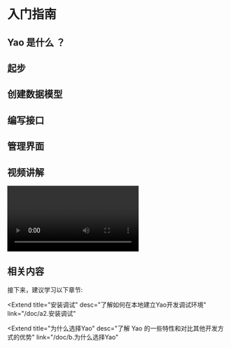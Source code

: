 # 入门指南

## Yao 是什么 ？

## 起步

## 创建数据模型

## 编写接口

## 管理界面

## 视频讲解

<Video src="https://player.bilibili.com/player.html?aid=507380047&bvid=BV1Sg411w7hs&cid=465617729&page=1"></Video>

## 相关内容

接下来，建议学习以下章节:

<Extend
  title="安装调试"
  desc="了解如何在本地建立Yao开发调试环境"
  link="/doc/a2.安装调试"
></Extend>

<Extend
  title="为什么选择Yao"
  desc="了解 Yao 的一些特性和对比其他开发方式的优势"
  link="/doc/b.为什么选择Yao"
></Extend>

<Div style={{ display: "flex", justifyContent: "space-between" }}>
  <Link></Link>
  <Link type="next" title="为什么选择 Yao" link="/doc/a2.安装调试"></Link>
</Div>
